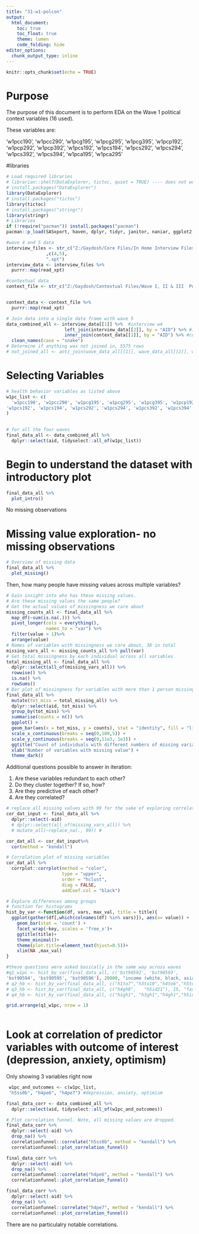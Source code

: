 ```yaml
---
title: "31-w1-polcon"
output: 
  html_document:
    toc: true
    toc_float: true
    theme: lumen
    code_folding: hide
editor_options: 
  chunk_output_type: inline
---
```


```r
knitr::opts_chunk$set(echo = TRUE)
```

# Purpose

The purpose of this document is to perform EDA on the Wave 1 political context variables (16 used).

These variables are: \ 

'w1pcc190', 'w1pcc290', 'w1pcg195', 'w1pcg295', 'w1pcg395', 'w1pcp192', 'w1pcp292', 'w1pcp392', 
'w1pcs192', 'w1pcs194', 'w1pcs292', 'w1pcs294', 'w1pcs392', 'w1pcs394', 'w1pca195', 'w1pca295'



#libraries
```r
# Load required libraries
# librarian::shelf(DataExplorer, tictoc, quiet = TRUE) ---- does not work
# install.packages("DataExplorer")
library(DataExplorer)
# install.packages("tictoc")
library(tictoc)
# install.packages("stringr")
library(stringr)
# Libraries
if (!require("pacman")) install.packages("pacman")
pacman::p_load(SASxport, haven, dplyr, tidyr, janitor, naniar, ggplot2, Hmisc, purrr, scales, reshape, HH, tibble, likert, reshape2,forcats,splitstackshape,rsample,corrplot, correlationfunnel,gridExtra,graphics)
```


```r
#wave 4 and 5 data
interview_files <- str_c("Z:/Gaydosh/Core Files/In Home Interview Files/wave"
               ,c(4,5),
               ".xpt")
interview_data <- interview_files %>%
  purrr::map(read_xpt)

#contextual data
context_file <- str_c("Z:/Gaydosh/Contextual Files/Wave I, II & III  Political Context Data/w1polcon.xpt")


context_data <- context_file %>%
  purrr::map(read_xpt)
```



```r
# Join data into a single data frame with wave 5
data_combined_all <- interview_data[[1]] %>%  #interview w4
                      left_join(interview_data[[2]], by = "AID") %>% #interview w5
                      inner_join(context_data[[1]], by = "AID") %>% #contextual
  clean_names(case = "snake")
# Determine if anything was not joined in, 5575 rows
# not_joined_all <- anti_join(wave_data_all[[1]], wave_data_all[[2]], wave_data_all[[3]],wave_data_all[[4]],by = "AID")
```


# Selecting Variables

```r
# health behavior variables as listed above
w1pc_list <- c(
  'w1pcc190', 'w1pcc290', 'w1pcg195', 'w1pcg295', 'w1pcg395', 'w1pcp192', 'w1pcp292', 'w1pcp392', 
'w1pcs192', 'w1pcs194', 'w1pcs292', 'w1pcs294', 'w1pcs392', 'w1pcs394', 'w1pca195', 'w1pca295'
)
              

```


```r
# for all the four waves
final_data_all <- data_combined_all %>%
  dplyr::select(aid, tidyselect::all_of(w1pc_list))
```


# Begin to understand the dataset with introductory plot

```r
final_data_all %>% 
  plot_intro()
```

No missing observations



# Missing value exploration- no missing observations

```r
# Overview of missing data
final_data_all %>% 
  plot_missing()
```


Then, how many people have missing values across multiple variables? 


```r
# Gain insight into who has these missing values. 
# Are these missing values the same people?
# Get the actual values of missingness we care about
missing_counts_all <- final_data_all %>%
  map_df(~sum(is.na(.))) %>% 
  pivot_longer(cols = everything(),
               names_to = "var") %>%
  filter(value > 1)%>%
  arrange(value)
# Names of variables with missingness we care about, 38 in total
missing_vars_all <- missing_counts_all %>% pull(var)
# Get total missingness by each individual across all variables
total_missing_all <- final_data_all %>% 
  dplyr::select(all_of(missing_vars_all)) %>% 
  rowwise() %>% 
  is.na() %>%
  rowSums()
# Bar plot of missingness for variables with more than 1 person missing
final_data_all %>% 
  mutate(tot_miss = total_missing_all) %>% 
  dplyr::select(aid, tot_miss) %>% 
  group_by(tot_miss) %>% 
  summarise(counts = n()) %>% 
  ggplot() +
  geom_bar(aes(x = tot_miss, y = counts), stat = "identity", fill = "light blue") +
  scale_x_continuous(breaks = seq(0,100,5)) +
  scale_y_continuous(breaks = seq(0,11e3, 1e3)) +
  ggtitle("Count of individuals with different numbers of missing variables") +
  xlab("Number of variables with missing value") +
  theme_dark()
```



Additional questions possible to answer in iteration: \

  1. Are these variables redundant to each other? \
  2. Do they cluster together? If so, how? \
  3. Are they predictive of each other? \
  4. Are they correlated?


```r
# replace all missing values with 99 for the sake of exploring correlation
cor_dat_input <- final_data_all %>%
  dplyr::select(-aid)
  # dplyr::select(all_of(missing_vars_all)) %>%
  # mutate_all(~replace_na(., 99)) #

cor_dat_all <- cor_dat_input%>%
  cor(method = "kendall")

```
```r
# Correlation plot of missing variables
cor_dat_all %>% 
  corrplot::corrplot(method = "color",
                     type = "upper",
                     order = "hclust",
                     diag = FALSE,
                     addCoef.col = "black")
```




```r
# Explore differences among groups
# function for histograms
hist_by_var <-function(df, vars, max_val, title = title){
  ggplot(gather(df[,which(colnames(df) %in% vars)]), aes(x= value)) + 
    geom_bar(stat = 'count') + 
    facet_wrap(~key, scales = 'free_x')+
    ggtitle(title)+
    theme_minimal()+
    theme(plot.title=element_text(hjust=0.5))+
    xlim(NA ,max_val)
}

#these questions were asked basically in the same way across waves
#q1_w1pc <- hist_by_var(final_data_all, c('bst90592', 'bst90593',
'bst90594', 'bst90595', 'bst90596'), 20000, "income (white, black, asian, other, hisp)")
# q2_hb <- hist_by_var(final_data_all, c("h1to7","h3to10","h4to6","h5to3"), 30,"cigarettes per day") #based on wave 1*
# q3_hb <- hist_by_var(final_data_all, c("h4gh8",	"h5id21"), 15, "fast food days frequency")
# q4_hb <- hist_by_var(final_data_all, c("h1gh1", "h3gh1","h4gh1","h5id1"), 5, "self-rated health")

grid.arrange(q1_w1pc, nrow = 1)
 
```



# Look at correlation of predictor variables with outcome of interest (depression, anxiety, optimism)
Only showing 3 variables right now

```r

 w1pc_and_outcomes <- c(w1pc_list,
 "h5ss0b", "h4pe6", "h4pe7") #depression, anxiety, optimism

final_data_corr <- data_combined_all %>%
  dplyr::select(aid, tidyselect::all_of(w1pc_and_outcomes))

# Plot correlation funnel. Note, all missing values are dropped.
final_data_corr %>% 
  dplyr::select(-aid) %>% 
  drop_na() %>%
  correlationfunnel::correlate("h5ss0b", method = "kendall") %>% 
  correlationfunnel::plot_correlation_funnel()

final_data_corr %>% 
  dplyr::select(-aid) %>% 
  drop_na() %>%
  correlationfunnel::correlate("h4pe6", method = "kendall") %>% 
  correlationfunnel::plot_correlation_funnel()

final_data_corr %>% 
  dplyr::select(-aid) %>% 
  drop_na() %>%
  correlationfunnel::correlate("h4pe7", method = "kendall") %>% 
  correlationfunnel::plot_correlation_funnel()

```


There are no particulalry notable correlations.



<br><br><br><br><br><br>